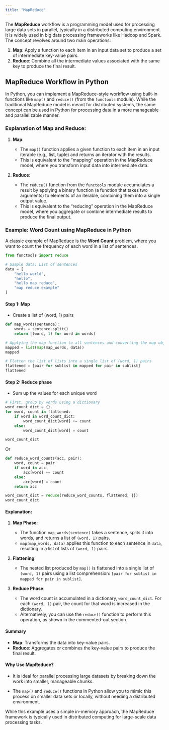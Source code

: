 ```yaml
---
title: "MapReduce"
---
```



The **MapReduce** workflow is a programming model used for processing large data sets in parallel, typically in a distributed computing environment. It is widely used in big data processing frameworks like Hadoop and Spark. The concept revolves around two main operations:

1. **Map**: Apply a function to each item in an input data set to produce a set of intermediate key-value pairs.
2. **Reduce**: Combine all the intermediate values associated with the same key to produce the final result.

## MapReduce Workflow in Python

In Python, you can implement a MapReduce-style workflow using built-in functions like `map()` and `reduce()` (from the `functools` module). While the traditional MapReduce model is meant for distributed systems, the same concept can be used in Python for processing data in a more manageable and parallelizable manner.

### Explanation of Map and Reduce:
1. **Map**:
   
   - The `map()` function applies a given function to each item in an input iterable (e.g., list, tuple) and returns an iterator with the results.
   - This is equivalent to the "mapping" operation in the MapReduce model, where you transform input data into intermediate data.

2. **Reduce**:
   
   - The `reduce()` function from the `functools` module accumulates a result by applying a binary function (a function that takes two arguments) to elements of an iterable, combining them into a single output value.
   - This is equivalent to the "reducing" operation in the MapReduce model, where you aggregate or combine intermediate results to produce the final output.


### Example: Word Count using MapReduce in Python

A classic example of MapReduce is the **Word Count** problem, where you want to count the frequency of each word in a list of sentences.


```python
from functools import reduce

# Sample data: List of sentences
data = [
    "hello world",
    "hello",
    "hello map reduce",
    "map reduce example"
]
```

#### Step 1: Map

- Create a list of (word, 1) pairs
  
```python
def map_words(sentence):
    words = sentence.split()
    return [(word, 1) for word in words]

# Applying the map function to all sentences and converting the map object to a list
mapped = list(map(map_words, data))
mapped
```

```python
# Flatten the list of lists into a single list of (word, 1) pairs
flattened = [pair for sublist in mapped for pair in sublist]
flattened
```

#### Step 2: Reduce phase

- Sum up the values for each unique word

```python
# First, group by words using a dictionary
word_count_dict = {}
for word, count in flattened:
    if word in word_count_dict:
        word_count_dict[word] += count
    else:
        word_count_dict[word] = count

word_count_dict
```

Or

```python
def reduce_word_counts(acc, pair):
    word, count = pair
    if word in acc:
        acc[word] += count
    else:
        acc[word] = count
    return acc

word_count_dict = reduce(reduce_word_counts, flattened, {})
word_count_dict
```



#### Explanation:

1. **Map Phase**:
   
   - The function `map_words(sentence)` takes a sentence, splits it into words, and returns a list of `(word, 1)` pairs.
   - `map(map_words, data)` applies this function to each sentence in `data`, resulting in a list of lists of `(word, 1)` pairs.

2. **Flattening**:

   - The nested list produced by `map()` is flattened into a single list of `(word, 1)` pairs using a list comprehension: `[pair for sublist in mapped for pair in sublist]`.

3. **Reduce Phase**:

   - The word count is accumulated in a dictionary, `word_count_dict`. For each `(word, 1)` pair, the count for that word is increased in the dictionary.
   - Alternatively, you can use the `reduce()` function to perform this operation, as shown in the commented-out section.



#### Summary

- **Map**: Transforms the data into key-value pairs.
- **Reduce**: Aggregates or combines the key-value pairs to produce the final result.

#### Why Use MapReduce?

- It is ideal for parallel processing large datasets by breaking down the work into smaller, manageable chunks.

- The `map()` and `reduce()` functions in Python allow you to mimic this process on smaller data sets or locally, without needing a distributed environment.

While this example uses a simple in-memory approach, the MapReduce framework is typically used in distributed computing for large-scale data processing tasks.